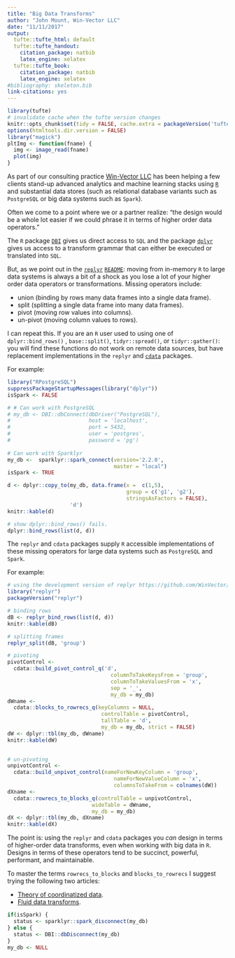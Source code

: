 ```yaml
---
title: "Big Data Transforms"
author: "John Mount, Win-Vector LLC"
date: "11/11/2017"
output:
  tufte::tufte_html: default
  tufte::tufte_handout:
    citation_package: natbib
    latex_engine: xelatex
  tufte::tufte_book:
    citation_package: natbib
    latex_engine: xelatex
#bibliography: skeleton.bib
link-citations: yes
---
```


```r
library(tufte)
# invalidate cache when the tufte version changes
knitr::opts_chunk$set(tidy = FALSE, cache.extra = packageVersion('tufte'))
options(htmltools.dir.version = FALSE)
library("magick")
pltImg <- function(fname) {
  img <- image_read(fname)
  plot(img)
}
```


As part of our consulting practice [Win-Vector LLC](http://www.win-vector.com/) has been helping
a few clients stand-up advanced analytics and machine learning stacks  using [`R`](https://www.r-project.org/) and 
substantial data stores (such as relational database variants such as `PostgreSQL` or big data systems such as `Spark`).

Often we come to a point where we or a partner realize: "the design would be a whole lot easier if we could phrase it in terms of higher order data operators."

The `R` package [`DBI`](https://CRAN.R-project.org/package=DBI) gives us direct 
access to `SQL` and the package [`dplyr`](https://CRAN.R-project.org/package=dplyr)
gives us access to a transform grammar that can either be executed or translated into `SQL`.

But, as we point out in the [`replyr`](https://winvector.github.io/replyr/) [`README`](https://cran.r-project.org/web/packages/replyr/README.html): moving from in-memory `R`
to large data systems is always a bit of a shock as you lose a lot of your higher order data
operators or transformations.  Missing operators include:

  * union (binding by rows many data frames into a single data frame).
  * split (splitting a single data frame into many data frames).
  * pivot (moving row values into columns).
  * un-pivot (moving column values to rows).

I can repeat this.
If you are an `R` user used to using one of 
`dplyr::bind_rows()` , `base::split()`, `tidyr::spread()`, or `tidyr::gather()`:
you will find these functions do not work on remote data sources, but have
replacement implementations in the `replyr` and [`cdata`](https://winvector.github.io/cdata/) packages.



For example:

```r
library("RPostgreSQL")
suppressPackageStartupMessages(library("dplyr"))
isSpark <- FALSE

# # Can work with PostgreSQL
# my_db <- DBI::dbConnect(dbDriver("PostgreSQL"),
#                         host = 'localhost',
#                         port = 5432,
#                         user = 'postgres',
#                         password = 'pg')
 
# Can work with Sparklyr
my_db <-  sparklyr::spark_connect(version='2.2.0',
                                  master = "local")
isSpark <- TRUE

d <- dplyr::copy_to(my_db, data.frame(x =  c(1,5), 
                                      group = c('g1', 'g2'),
                                      stringsAsFactors = FALSE), 
                    'd')
knitr::kable(d)
```

```r
# show dplyr::bind_rows() fails.
dplyr::bind_rows(list(d, d))
```

The `replyr` and `cdata` packages supply `R` accessible 
implementations of these missing operators
for large data systems such as `PostgreSQL` and `Spark`.

For example:

```r
# using the development version of replyr https://github.com/WinVector/replyr
library("replyr") 
packageVersion("replyr")

# binding rows
dB <- replyr_bind_rows(list(d, d))
knitr::kable(dB)

# splitting frames
replyr_split(dB, 'group')

# pivoting
pivotControl <- 
  cdata::build_pivot_control_q('d', 
                                 columnToTakeKeysFrom = 'group', 
                                 columnToTakeValuesFrom = 'x',
                                 sep = '_',
                                 my_db = my_db)
dWname <- 
  cdata::blocks_to_rowrecs_q(keyColumns = NULL,
                              controlTable = pivotControl,
                              tallTable = 'd',
                              my_db = my_db, strict = FALSE) 
dW <- dplyr::tbl(my_db, dWname)
knitr::kable(dW)
                     

# un-pivoting
unpivotControl <- 
  cdata::build_unpivot_control(nameForNewKeyColumn = 'group',
                                  nameForNewValueColumn = 'x',
                                  columnsToTakeFrom = colnames(dW))
dXname <- 
  cdata::rowrecs_to_blocks_q(controlTable = unpivotControl,
                           wideTable = dWname,
                           my_db = my_db)
dX <- dplyr::tbl(my_db, dXname)
knitr::kable(dX)
```

The point is: using the `replyr` and `cdata` packages you *can* design in terms of higher-order data transforms, even 
when working with big data in `R`.  Designs in terms of these operators tend to 
be succinct, powerful, performant, and maintainable.  

To master the terms `rowrecs_to_blocks` and `blocks_to_rowrecs` I suggest trying the following
two articles:

  * [Theory of coordinatized data](http://winvector.github.io/FluidData/RowsAndColumns.html).
  * [Fluid data transforms](http://winvector.github.io/FluidData/FluidData.html).

```r
if(isSpark) {
  status <- sparklyr::spark_disconnect(my_db)
} else {
  status <- DBI::dbDisconnect(my_db)
}
my_db <- NULL
```
